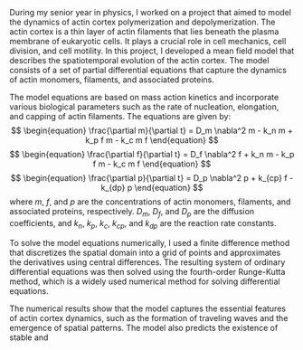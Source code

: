 

<MarkdownLayout headline="Mathematical modeling and numerical simulation of&nbsp<span class='font-bold'>actin cortex</span>&nbspgrow.">
During my senior year in physics, I worked on a project that aimed to model the dynamics of actin cortex polymerization and depolymerization. The actin cortex is a thin layer of actin filaments that lies beneath the plasma membrane of eukaryotic cells. It plays a crucial role in cell mechanics, cell division, and cell motility. In this project, I developed a mean field model that describes the spatiotemporal evolution of the actin cortex. The model consists of a set of partial differential equations that capture the dynamics of actin monomers, filaments, and associated proteins.

The model equations are based on mass action kinetics and incorporate various biological parameters such as the rate of nucleation, elongation, and capping of actin filaments. The equations are given by:
$$
\begin{equation}
\frac{\partial m}{\partial t} = D_m \nabla^2 m - k_n m + k_p f m - k_c m f
\end{equation}
$$
$$
\begin{equation}
\frac{\partial f}{\partial t} = D_f \nabla^2 f + k_n m - k_p f m - k_c m f
\end{equation}
$$
$$
\begin{equation}
\frac{\partial p}{\partial t} = D_p \nabla^2 p + k_{cp} f - k_{dp} p
\end{equation}
$$
where $m$, $f$, and $p$ are the concentrations of actin monomers, filaments, and associated proteins, respectively. $D_m$, $D_f$, and $D_p$ are the diffusion coefficients, and $k_n$, $k_p$, $k_c$, $k_{cp}$, and $k_{dp}$ are the reaction rate constants.

To solve the model equations numerically, I used a finite difference method that discretizes the spatial domain into a grid of points and approximates the derivatives using central differences. The resulting system of ordinary differential equations was then solved using the fourth-order Runge-Kutta method, which is a widely used numerical method for solving differential equations. 

The numerical results show that the model captures the essential features of actin cortex dynamics, such as the formation of traveling waves and the emergence of spatial patterns. The model also predicts the existence of stable and
</MarkdownLayout>

